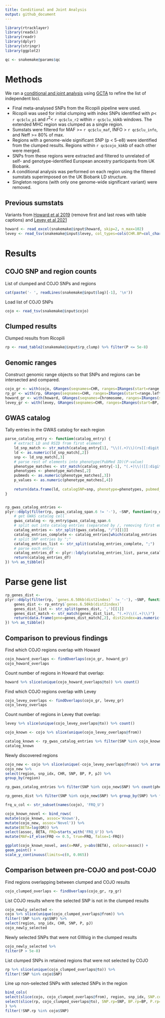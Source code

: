 ```yaml
---
title: Conditional and Joint Analysis
output: github_document
---
```


```r
library(rtracklayer)
library(readxl)
library(readr)
library(dplyr)
library(stringr)
library(ggplot2)
```


```r
qc <- snakemake@params$qc
```

# Methods

We ran a [conditional and joint analysis](https://www.nature.com/articles/ng.2213) using [GCTA](https://cnsgenomics.com/software/gcta/#COJO) to refine the list of independent loci.

- Final meta-analysed SNPs from the Ricopili pipeline were used.
- Ricopili was used for initial clumping with index SNPs identified with $p <$ `r qc$clu_p1` and $r^2 <$ `r qc$clu_r2` within `r qc$clu_kb`kb windows. The extended MHC region was clumped as a single region.
- Sumstats were filtered for MAF >= `r qc$clu_maf`, INFO > `r qc$clu_info`, and Neff >= 80% of max.
- Regions with a genome-wide significant SNP (p < 5-e8) were identified from the clumped results. Regions within `r qc$cojo_kb`kb of each other were merged.
- SNPs from these regions were extracted and filtered to unrelated of self- and genotype-identified European ancestry participants from UK Biobank.
- A conditional analysis was performed on each region using the filtered sumstats superimposed on the UK Biobank LD structure.
- Singleton regions (with only one genome-wide significant variant) were removed.

## Previous sumstats

Variants from [Howard et al 2019](https://www.nature.com/articles/s41593-018-%200326-7) (remove first and last rows with table captions) and [Levey et al 2021](https://doi.org/10.1038/s41593-021-00860-2)

```r
howard <- read_excel(snakemake@input$howard, skip=2, n_max=102)
levey <- read_tsv(snakemake@input$levey, col_types=cols(CHR.BP=col_character()))
```

# Results

## COJO SNP and region counts

List of clumped and COJO SNPs and regions

```r
cat(paste('- ', readLines(snakemake@input$log)[-1], '\n'))
```

Load list of COJO SNPs
```r
cojo <- read_tsv(snakemake@input$cojo)
```

## Clumped results

Clumped results from Ricopili

```r
rp <- read_table2(snakemake@input$rp_clump) %>% filter(P <= 5e-8)
```

## Genomic ranges

Construct genomic range objects so that SNPs and regions can be intersected and compared.

```r
cojo_gr <- with(cojo, GRanges(seqnames=CHR, ranges=IRanges(start=range.left, end=range.right), SNP=SNP))
rp_gr <- with(rp, GRanges(seqnames=CHR, ranges=IRanges(start=range.left, end=range.right), SNP=SNP))
howard_gr <- with(howard, GRanges(seqnames=Chromosome, ranges=IRanges(start=`Postion (bp)`, width=1)))
levey_gr <- with(levey, GRanges(seqnames=CHR, ranges=IRanges(start=BP, width=1)))
```

## GWAS catalog

Tally entries in the GWAS catalog for each region

```r

parse_catalog_entry <- function(catalog_entry) {
    # extract LD and RSID from first element
    ld_snp_match <- str_match(catalog_entry[1], "\\((.+)\\)(rs[[:digit:]]+)")
    ld <- as.numeric(ld_snp_match[,2])
    snp <- ld_snp_match[,3]
    # parse rest of elements into phenotype(PubMed ID)(P-value)
    phenotype_matches <- str_match(catalog_entry[-1], "(.+)\\(([[:digit:]]+)\\)\\((.+)\\)")
    phenotypes <- phenotype_matches[,2]
    pubmeds <- as.numeric(phenotype_matches[,3])
    p_values <- as.numeric(phenotype_matches[,4])
    
    return(data.frame(ld, catalogSNP=snp, phenotype=phenotypes, pubmed_id=pubmeds, P=p_values))
}


rp_gwas_catalog_entries <-
plyr::ddply(filter(rp, gwas_catalog_span.6 != '-'), ~SNP, function(rp_entry) {
    # get GWAS catalog cell
    gwas_catalog <- rp_entry$gwas_catalog_span.6
    # split out into catalog entries (separated by /, removing first empty element)
    catalog_entries <- str_split(gwas_catalog, "/")[[1]]
    catalog_entries_complete <- catalog_entries[which(catalog_entries != "")]
    # split SNP entries by ";"
    catalog_entries_list <- str_split(catalog_entries_complete, ";")
    # parse each entry
    catalog_entries_df <- plyr::ldply(catalog_entries_list, parse_catalog_entry)
    return(catalog_entries_df)
}) %>% as_tibble()

```

# Parse gene list

```r

rp_genes_dist <- 
plyr::ddply(filter(rp, `genes.6.50kb(dist2index)` != '-'), ~SNP, function(rp_entry) {
    genes_dist <- rp_entry$`genes.6.50kb(dist2index)`
    genes_dist_list <- str_split(genes_dist, ',')[[1]]
    genes_dist_match <- str_match(genes_dist_list, "(.+)\\((.+)\\)")
    return(data.frame(gene=genes_dist_match[,2], dist2index=as.numeric(genes_dist_match[,3])))
}) %>% as_tibble()

```

## Comparison to previous findings

Find which COJO regions overlap with Howard

```r
cojo_howard_overlaps <- findOverlaps(cojo_gr, howard_gr)
cojo_howard_overlaps
```

Count number of regions in Howard that overlap:

```r
howard %>% slice(unique(cojo_howard_overlaps@to)) %>% count()
```

Find which COJO regions overlap with Levey

```r
cojo_levey_overlaps <- findOverlaps(cojo_gr, levey_gr)
cojo_levey_overlaps
```

Count number of regions in Levey that overlap:

```r
levey %>% slice(unique(cojo_levey_overlaps@to)) %>% count()
```

```r
cojo_known <- cojo %>% slice(unique(cojo_levey_overlaps@from))

catalog_known <- rp_gwas_catalog_entries %>% filter(SNP %in% cojo_known$SNP) %>% count(phenotype) %>% arrange(desc(n))
catalog_known
```

Newly discovered regions

```r
cojo_new <- cojo %>% slice(unique(-cojo_levey_overlaps@from)) %>% arrange(P)
cojo_new %>%
select(region, snp_idx, CHR, SNP, BP, P, pJ) %>%
group_by(region)
```

```r
rp_gwas_catalog_entries %>% filter(SNP %in% cojo_new$SNP) %>% count(phenotype) %>% arrange(desc(n)) %>% filter(!phenotype %in% catalog_known$phenotype)
```

```r
rp_genes_dist %>% filter(SNP %in% cojo_new$SNP) %>% group_by(SNP) %>% filter(dist2index == min(dist2index)) %>% ungroup() %>% select(gene) %>% distinct()
```

```r

frq_u_col <- str_subset(names(cojo), 'FRQ_U')

cojo_known_novel <- bind_rows(
mutate(cojo_known, assoc='Known'),
mutate(cojo_new, assoc='Novel')) %>%
mutate(BETA=log(OR)) %>%
select(assoc, BETA, FRQ=starts_with('FRQ_U')) %>%
mutate(MAF=if_else(FRQ <= 0.5, true=FRQ, false=1-FRQ))

ggplot(cojo_known_novel, aes(x=MAF, y=abs(BETA), colour=assoc)) + 
geom_point() +
scale_y_continuous(limits=c(0, 0.065))

```

## Comparison between pre-COJO and post-COJO

Find regions overlapping between clumped and COJO results
```r

cojo_clumped_overlaps <- findOverlaps(cojo_gr, rp_gr)

```

List COJO results where the selected SNP is not in the clumped results
```r
cojo_newly_selected <- 
cojo %>% slice(unique(cojo_clumped_overlaps@from)) %>%
filter(!SNP %in% rp$SNP) %>%
select(region, snp_idx, CHR, SNP, P, pJ) 
cojo_newly_selected
```

Newly selected SNPs that were not GWsig in the clumped results
```r
cojo_newly_selected %>%
filter(P > 5e-8)
```

List clumped SNPs in retained regions that were not selected by COJO
```r
rp %>% slice(unique(cojo_clumped_overlaps@to)) %>%
filter(!SNP %in% cojo$SNP)
```


Line up non-selected SNPs with selected SNPs in the region
```r
bind_cols(
select(slice(cojo, cojo_clumped_overlaps@from), region, snp_idx, SNP.cojo=SNP, BP.cojo=BP, P.cojo=P, PJ.cojo=pJ),
select(slice(rp, cojo_clumped_overlaps@to), SNP.rp=SNP, BP.rp=BP, P.rp=P)
) %>%
filter(!SNP.rp %in% cojo$SNP)
```



